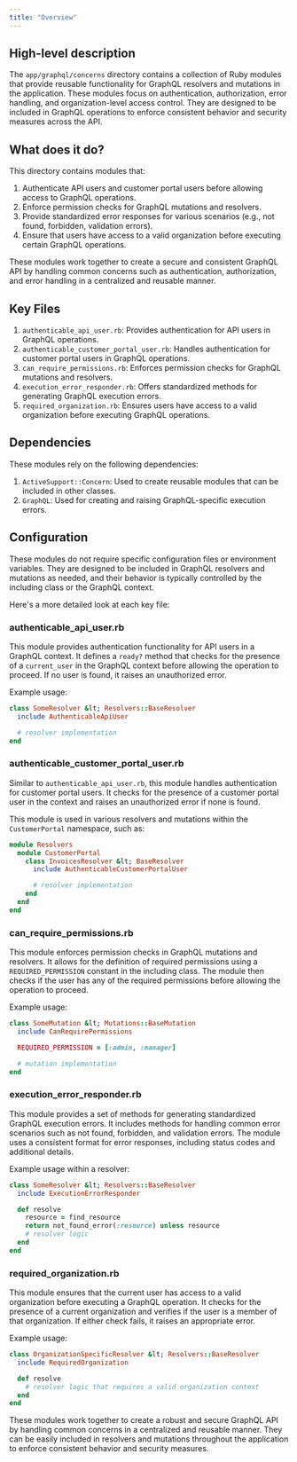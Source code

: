 ```yaml
---
title: "Overview"
---
```


## High-level description
The `app/graphql/concerns` directory contains a collection of Ruby modules that provide reusable functionality for GraphQL resolvers and mutations in the application. These modules focus on authentication, authorization, error handling, and organization-level access control. They are designed to be included in GraphQL operations to enforce consistent behavior and security measures across the API.

## What does it do?
This directory contains modules that:

1. Authenticate API users and customer portal users before allowing access to GraphQL operations.
2. Enforce permission checks for GraphQL mutations and resolvers.
3. Provide standardized error responses for various scenarios (e.g., not found, forbidden, validation errors).
4. Ensure that users have access to a valid organization before executing certain GraphQL operations.

These modules work together to create a secure and consistent GraphQL API by handling common concerns such as authentication, authorization, and error handling in a centralized and reusable manner.

## Key Files

1. `authenticable_api_user.rb`: Provides authentication for API users in GraphQL operations.
2. `authenticable_customer_portal_user.rb`: Handles authentication for customer portal users in GraphQL operations.
3. `can_require_permissions.rb`: Enforces permission checks for GraphQL mutations and resolvers.
4. `execution_error_responder.rb`: Offers standardized methods for generating GraphQL execution errors.
5. `required_organization.rb`: Ensures users have access to a valid organization before executing GraphQL operations.

## Dependencies
These modules rely on the following dependencies:

1. `ActiveSupport::Concern`: Used to create reusable modules that can be included in other classes.
2. `GraphQL`: Used for creating and raising GraphQL-specific execution errors.

## Configuration
These modules do not require specific configuration files or environment variables. They are designed to be included in GraphQL resolvers and mutations as needed, and their behavior is typically controlled by the including class or the GraphQL context.

Here's a more detailed look at each key file:

### authenticable_api_user.rb

This module provides authentication functionality for API users in a GraphQL context. It defines a `ready?` method that checks for the presence of a `current_user` in the GraphQL context before allowing the operation to proceed. If no user is found, it raises an unauthorized error.

Example usage:

```ruby
class SomeResolver &lt; Resolvers::BaseResolver
  include AuthenticableApiUser

  # resolver implementation
end
```

### authenticable_customer_portal_user.rb

Similar to `authenticable_api_user.rb`, this module handles authentication for customer portal users. It checks for the presence of a customer portal user in the context and raises an unauthorized error if none is found.

This module is used in various resolvers and mutations within the `CustomerPortal` namespace, such as:

```ruby
module Resolvers
  module CustomerPortal
    class InvoicesResolver &lt; BaseResolver
      include AuthenticableCustomerPortalUser

      # resolver implementation
    end
  end
end
```

### can_require_permissions.rb

This module enforces permission checks in GraphQL mutations and resolvers. It allows for the definition of required permissions using a `REQUIRED_PERMISSION` constant in the including class. The module then checks if the user has any of the required permissions before allowing the operation to proceed.

Example usage:

```ruby
class SomeMutation &lt; Mutations::BaseMutation
  include CanRequirePermissions

  REQUIRED_PERMISSION = [:admin, :manager]

  # mutation implementation
end
```

### execution_error_responder.rb

This module provides a set of methods for generating standardized GraphQL execution errors. It includes methods for handling common error scenarios such as not found, forbidden, and validation errors. The module uses a consistent format for error responses, including status codes and additional details.

Example usage within a resolver:

```ruby
class SomeResolver &lt; Resolvers::BaseResolver
  include ExecutionErrorResponder

  def resolve
    resource = find_resource
    return not_found_error(:resource) unless resource
    # resolver logic
  end
end
```

### required_organization.rb

This module ensures that the current user has access to a valid organization before executing a GraphQL operation. It checks for the presence of a current organization and verifies if the user is a member of that organization. If either check fails, it raises an appropriate error.

Example usage:

```ruby
class OrganizationSpecificResolver &lt; Resolvers::BaseResolver
  include RequiredOrganization

  def resolve
    # resolver logic that requires a valid organization context
  end
end
```

These modules work together to create a robust and secure GraphQL API by handling common concerns in a centralized and reusable manner. They can be easily included in resolvers and mutations throughout the application to enforce consistent behavior and security measures.